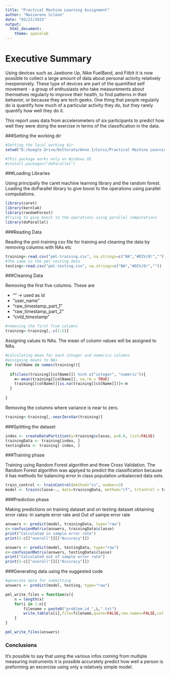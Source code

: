 ```yaml
---
title: "Practical Machine Learning Assignment"
author: "Nazzareno Sileno"
date: "03/22/2015"
output:
  html_document:
    theme: spacelab
---
```


# Executive Summary
Using devices such as Jawbone Up, Nike FuelBand, and Fitbit it is now possible to collect a large amount of data about personal activity relatively inexpensively. These type of devices are part of the quantified self movement - a group of enthusiasts who take measurements about themselves regularly to improve their health, to find patterns in their behavior, or because they are tech geeks. One thing that people regularly do is quantify how much of a particular activity they do, but they rarely quantify how well they do it. 

This report uses data from accelerometers of six participants to predict how well they were doing the exercise in terms of the classification in the data. 

###Setting the working dir

```r
#Setting the local working dir
setwd("D:/Google Drive/Dottorato/Anno I/Corsi/Practical Machine Learning/Progetto")

#This package works only on Windows OS
#install.packages("doParallel")
```


###Loading Libraries

Using principally the caret machine learning library and the random forest. Loading the doParallel library to give boost to the operations using parallel computations.

```r
library(caret)
library(kernlab)
library(randomForest)
#Trying to give boost to the operations using parallel computations
library(doParallel)
```

###Reading Data

Reading the pml-training csv file for training and
cleaning the data by removing columns with NAs etc

```r
training<-read.csv("pml-training.csv", na.strings=c("NA","#DIV/0!",""))
#The same to the pml-testing data
testing<-read.csv("pml-testing.csv", na.strings=c("NA","#DIV/0!",""))
```

###Cleaning Data

Removing the first five columns. These are

* "" -> used as id
* "user_name"
* "raw_timestamp_part_1"
* "raw_timestamp_part_2"
* "cvtd_timestamp"

```r
#removing the first five columns
training<-training[,-c(1:5)]
```

Assigning values to NAs. The mean of column values will be assigned to NAs.

```r
#Calculating mean for each integer and numerics columns
#assigning means to NAs
for (colName in names(training)){
  
  if(class(training[[colName]]) %in% c("integer", "numeric")){
    m<-mean(training[[colName]], na.rm = TRUE)
    training[[colName]][is.na(training[[colName]])]<-m
  }
  
}
```

Removing the columns where variance is near to zero.

```r
training<-training[,-nearZeroVar(training)]
```

###Splitting the dataset

```r
index <- createDataPartition(y=training$classe, p=0.6, list=FALSE)
trainingData <- training[index, ]
testingData <- training[-index, ]
```

###Training phase

Training using Random Forest algorithm and three Cross Validation.
The Random Forest algorithm was applyed to predict the classification because it has methods for balancing error in class population unbalanced data sets.

```r
train_control <- trainControl(method="cv", number=3)
model <- train(classe~., data=trainingData, method="rf", trControl = train_control)
```

###Prediction phase

Making predictions on training dataset and on testing dataset obtaining error rates: In sample error rate and Out of sampe error rate

```r
answers <- predict(model, trainingData, type="raw")
c<-confusionMatrix(answers, trainingData$classe)
print("Calculated in sample error rate")
print(1-c[["overall"]][["Accuracy"]])

answers <- predict(model, testingData, type="raw")
c<-confusionMatrix(answers, testingData$classe)
print("Calculated out of sample error rate")
print(1-c[["overall"]][["Accuracy"]])
```

###Generating data using the suggested code

```r
#generate data for submitting
answers <- predict(model, testing, type="raw")

pml_write_files = function(x){
    n = length(x)
    for(i in 1:n){
        filename = paste0("problem_id_",i,".txt")
        write.table(x[i],file=filename,quote=FALSE,row.names=FALSE,col.names=FALSE)
    }
}

pml_write_files(answers)
```


### Conclusions
It's possible to say that using the various infos coming from multiple measuring instruments it is possible accurately predict how well a person is preforming an excercise using only a relatively simple model. 